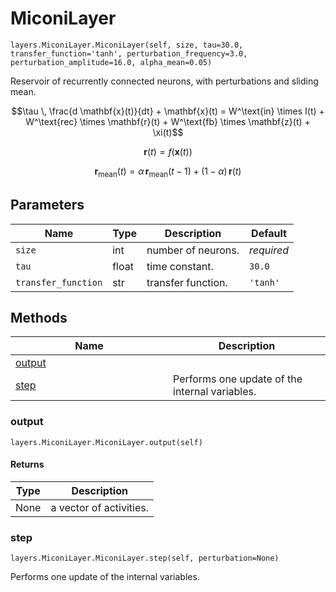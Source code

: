 # MiconiLayer { #water_tank.layers.MiconiLayer.MiconiLayer }

`layers.MiconiLayer.MiconiLayer(self, size, tau=30.0, transfer_function='tanh', perturbation_frequency=3.0, perturbation_amplitude=16.0, alpha_mean=0.05)`

Reservoir of recurrently connected neurons, with perturbations and sliding mean.

$$\tau \, \frac{d \mathbf{x}(t)}{dt} + \mathbf{x}(t) = W^\text{in} \times I(t) + W^\text{rec} \times \mathbf{r}(t) + W^\text{fb} \times \mathbf{z}(t) + \xi(t)$$
    
$$\mathbf{r}(t) = f(\mathbf{x}(t))$$

$$\mathbf{r}_\text{mean}(t) = \alpha \, \mathbf{r}_\text{mean}(t-1) + (1 - \alpha) \, \mathbf{r}(t) $$

## Parameters

| Name                | Type   | Description        | Default    |
|---------------------|--------|--------------------|------------|
| `size`              | int    | number of neurons. | _required_ |
| `tau`               | float  | time constant.     | `30.0`     |
| `transfer_function` | str    | transfer function. | `'tanh'`   |

## Methods

| Name | Description |
| --- | --- |
| [output](#water_tank.layers.MiconiLayer.MiconiLayer.output) |  |
| [step](#water_tank.layers.MiconiLayer.MiconiLayer.step) | Performs one update of the internal variables. |

### output { #water_tank.layers.MiconiLayer.MiconiLayer.output }

`layers.MiconiLayer.MiconiLayer.output(self)`

#### Returns

| Type   | Description             |
|--------|-------------------------|
| None   | a vector of activities. |

### step { #water_tank.layers.MiconiLayer.MiconiLayer.step }

`layers.MiconiLayer.MiconiLayer.step(self, perturbation=None)`

Performs one update of the internal variables.